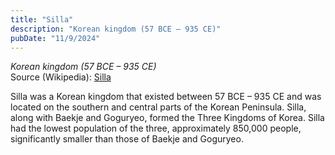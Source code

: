 ```yaml
---
title: "Silla"
description: "Korean kingdom (57 BCE – 935 CE)"
pubDate: "11/9/2024"
---
```


*Korean kingdom (57 BCE – 935 CE)*  
Source (Wikipedia): [Silla][1]

Silla was a Korean kingdom that existed between 57 BCE – 935 CE and was located on the southern and central parts of the Korean Peninsula. Silla, along with Baekje and Goguryeo, formed the Three Kingdoms of Korea. Silla had the lowest population of the three, approximately 850,000 people, significantly smaller than those of Baekje and Goguryeo.

[1]: https://en.wikipedia.org/wiki/Silla

